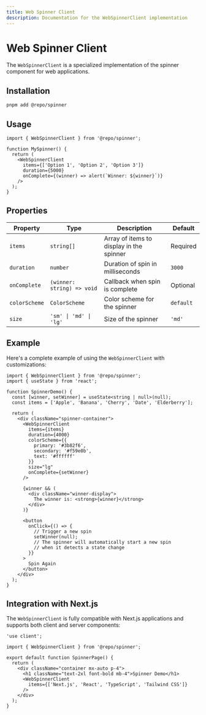```yaml
---
title: Web Spinner Client
description: Documentation for the WebSpinnerClient implementation
---
```


# Web Spinner Client

The `WebSpinnerClient` is a specialized implementation of the spinner component for web applications.

## Installation

```bash
pnpm add @repo/spinner
```

## Usage

```tsx
import { WebSpinnerClient } from '@repo/spinner';

function MySpinner() {
  return (
    <WebSpinnerClient 
      items={['Option 1', 'Option 2', 'Option 3']}
      duration={5000}
      onComplete={(winner) => alert(`Winner: ${winner}`)}
    />
  );
}
```

## Properties

| Property | Type | Description | Default |
| --- | --- | --- | --- |
| `items` | `string[]` | Array of items to display in the spinner | Required |
| `duration` | `number` | Duration of spin in milliseconds | `3000` |
| `onComplete` | `(winner: string) => void` | Callback when spin is complete | Optional |
| `colorScheme` | `ColorScheme` | Color scheme for the spinner | `default` |
| `size` | `'sm' \| 'md' \| 'lg'` | Size of the spinner | `'md'` |

## Example

Here's a complete example of using the `WebSpinnerClient` with customizations:

```tsx
import { WebSpinnerClient } from '@repo/spinner';
import { useState } from 'react';

function SpinnerDemo() {
  const [winner, setWinner] = useState<string | null>(null);
  const items = ['Apple', 'Banana', 'Cherry', 'Date', 'Elderberry'];
  
  return (
    <div className="spinner-container">
      <WebSpinnerClient 
        items={items}
        duration={4000}
        colorScheme={{
          primary: '#3b82f6',
          secondary: '#f59e0b',
          text: '#ffffff'
        }}
        size="lg"
        onComplete={setWinner}
      />
      
      {winner && (
        <div className="winner-display">
          The winner is: <strong>{winner}</strong>
        </div>
      )}
      
      <button 
        onClick={() => {
          // Trigger a new spin
          setWinner(null);
          // The spinner will automatically start a new spin
          // when it detects a state change
        }}
      >
        Spin Again
      </button>
    </div>
  );
}
```

## Integration with Next.js

The `WebSpinnerClient` is fully compatible with Next.js applications and supports both client and server components:

```tsx
'use client';

import { WebSpinnerClient } from '@repo/spinner';

export default function SpinnerPage() {
  return (
    <div className="container mx-auto p-4">
      <h1 className="text-2xl font-bold mb-4">Spinner Demo</h1>
      <WebSpinnerClient 
        items={['Next.js', 'React', 'TypeScript', 'Tailwind CSS']}
      />
    </div>
  );
}
```